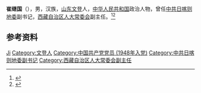 '''崔继国'''（{{bd|1931年|11月|}}），男，汉族，[[山东|山东]][[文登|文登]]人，[[中华人民共和国|中华人民共和国]]政治人物，曾任[[中共日喀则地委|中共日喀则地委]]副书记，[[西藏自治区人大常委会|西藏自治区人大常委会]]副主任。<ref>{{cite book|title=中囯人名大辞典·现任党政军领导人物卷|author=廖盖隆等编|year=1990|publisher=上海辞书出版社|location=上海|page=}}</ref><ref>{{Cite book|title=中华人民共和国职官志|author=何虎生, 李耀东, 向常福主编|publisher=中国社会出版社|year=2003|isbn=9787800883934|location=北京|pages=}}</ref>

== 参考资料 ==
{{reflist}}

{{中国人物小作品}}

{{Authority control}}
{{DEFAULTSORT:Cui崔}}
[[Category:崔姓|Ji]]
[[Category:文登人|Category:文登人]]
[[Category:中国共产党党员_(1948年入党)|Category:中国共产党党员 (1948年入党)]]
[[Category:中共日喀则地委副书记|Category:中共日喀则地委副书记]]
[[Category:西藏自治区人大常委会副主任|Category:西藏自治区人大常委会副主任]]